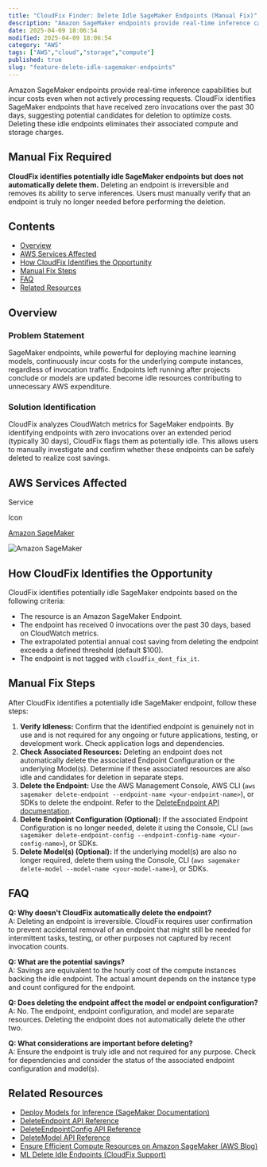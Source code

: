 ```yaml
---
title: "CloudFix Finder: Delete Idle SageMaker Endpoints (Manual Fix)"
description: "Amazon SageMaker endpoints provide real-time inference capabilities but incur costs even when not actively processing requests. CloudFix identifies SageMaker en..."
date: 2025-04-09 18:06:54
modified: 2025-04-09 18:06:54
category: "AWS"
tags: ["AWS","cloud","storage","compute"]
published: true
slug: "feature-delete-idle-sagemaker-endpoints"
---
```


Amazon SageMaker endpoints provide real-time inference capabilities but incur costs even when not actively processing requests. CloudFix identifies SageMaker endpoints that have received zero invocations over the past 30 days, suggesting potential candidates for deletion to optimize costs. Deleting these idle endpoints eliminates their associated compute and storage charges.

## Manual Fix Required

**CloudFix identifies potentially idle SageMaker endpoints but does not automatically delete them.** Deleting an endpoint is irreversible and removes its ability to serve inferences. Users must manually verify that an endpoint is truly no longer needed before performing the deletion.

## Contents

-   [Overview](#overview)
-   [AWS Services Affected](#aws-services-affected)
-   [How CloudFix Identifies the Opportunity](#how-it-works)
-   [Manual Fix Steps](#manual-fix-steps)
-   [FAQ](#faq)
-   [Related Resources](#related-resources)

## Overview

### Problem Statement

SageMaker endpoints, while powerful for deploying machine learning models, continuously incur costs for the underlying compute instances, regardless of invocation traffic. Endpoints left running after projects conclude or models are updated become idle resources contributing to unnecessary AWS expenditure.

### Solution Identification

CloudFix analyzes CloudWatch metrics for SageMaker endpoints. By identifying endpoints with zero invocations over an extended period (typically 30 days), CloudFix flags them as potentially idle. This allows users to manually investigate and confirm whether these endpoints can be safely deleted to realize cost savings.

## AWS Services Affected

Service

Icon

[Amazon SageMaker](https://docs.aws.amazon.com/sagemaker/latest/dg/whatis.html)

![Amazon SageMaker](/media/uploads/SageMaker.svg)

## How CloudFix Identifies the Opportunity

CloudFix identifies potentially idle SageMaker endpoints based on the following criteria:

-   The resource is an Amazon SageMaker Endpoint.
-   The endpoint has received 0 invocations over the past 30 days, based on CloudWatch metrics.
-   The extrapolated potential annual cost saving from deleting the endpoint exceeds a defined threshold (default $100).
-   The endpoint is not tagged with `cloudfix_dont_fix_it`.

## Manual Fix Steps

After CloudFix identifies a potentially idle SageMaker endpoint, follow these steps:

1.  **Verify Idleness:** Confirm that the identified endpoint is genuinely not in use and is not required for any ongoing or future applications, testing, or development work. Check application logs and dependencies.
2.  **Check Associated Resources:** Deleting an endpoint does not automatically delete the associated Endpoint Configuration or the underlying Model(s). Determine if these associated resources are also idle and candidates for deletion in separate steps.
3.  **Delete the Endpoint:** Use the AWS Management Console, AWS CLI (`aws sagemaker delete-endpoint --endpoint-name <your-endpoint-name>`), or SDKs to delete the endpoint. Refer to the [DeleteEndpoint API documentation](https://docs.aws.amazon.com/sagemaker/latest/APIReference/API_DeleteEndpoint.html).
4.  **Delete Endpoint Configuration (Optional):** If the associated Endpoint Configuration is no longer needed, delete it using the Console, CLI (`aws sagemaker delete-endpoint-config --endpoint-config-name <your-config-name>`), or SDKs.
5.  **Delete Model(s) (Optional):** If the underlying model(s) are also no longer required, delete them using the Console, CLI (`aws sagemaker delete-model --model-name <your-model-name>`), or SDKs.

## FAQ

**Q: Why doesn't CloudFix automatically delete the endpoint?**  
A: Deleting an endpoint is irreversible. CloudFix requires user confirmation to prevent accidental removal of an endpoint that might still be needed for intermittent tasks, testing, or other purposes not captured by recent invocation counts.

**Q: What are the potential savings?**  
A: Savings are equivalent to the hourly cost of the compute instances backing the idle endpoint. The actual amount depends on the instance type and count configured for the endpoint.

**Q: Does deleting the endpoint affect the model or endpoint configuration?**  
A: No. The endpoint, endpoint configuration, and model are separate resources. Deleting the endpoint does not automatically delete the other two.

**Q: What considerations are important before deleting?**  
A: Ensure the endpoint is truly idle and not required for any purpose. Check for dependencies and consider the status of the associated endpoint configuration and model(s).

## Related Resources

-   [Deploy Models for Inference (SageMaker Documentation)](https://docs.aws.amazon.com/sagemaker/latest/dg/deploy-model.html)
-   [DeleteEndpoint API Reference](https://docs.aws.amazon.com/sagemaker/latest/APIReference/API_DeleteEndpoint.html)
-   [DeleteEndpointConfig API Reference](https://docs.aws.amazon.com/sagemaker/latest/APIReference/API_DeleteEndpointConfig.html)
-   [DeleteModel API Reference](https://docs.aws.amazon.com/sagemaker/latest/APIReference/API_DeleteModel.html)
-   [Ensure Efficient Compute Resources on Amazon SageMaker (AWS Blog)](https://aws.amazon.com/blogs/machine-learning/ensure-efficient-compute-resources-on-amazon-sagemaker/)
-   [ML Delete Idle Endpoints (CloudFix Support)](https://support.cloudfix.com/article/17016-ml-delete-idle-endpoints)
